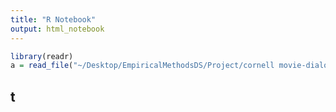 ```yaml
---
title: "R Notebook"
output: html_notebook
---
```




```r
library(readr)
a = read_file("~/Desktop/EmpiricalMethodsDS/Project/cornell movie-dialogs corpus/movie_titles_metadata.txt")
```


## t
```r

```


